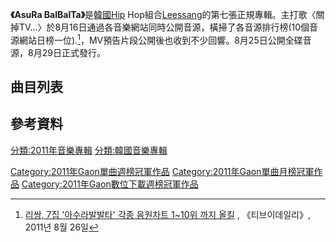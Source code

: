 {{Infobox album 
| Name           = AsuRa BalBalTa
| Type           = 錄音室專輯
| Artist         = [[Leessang|Leessang]]
| Cover          = 
| Caption        = 
| Released       = 2011年8月25日(音源)<br />2011年8月29日(實體)
| Recorded       = 
| Genre          = Hip Hop
| Length         = 46:38
| Language       = [[韓語|韓語]]
| Label          = LOEN Entertainment
| Producer       = 
| Reviews        = 
| Last album     = ''[[HEXAGONAL|HEXAGONAL]]''<br />(2009)
| This album     = '''AsuRa BalBalTa'''<br />(2011)
| Next album     = 
| Misc =  
| Upper caption  = 
}}

'''《AsuRa BalBalTa》'''是[[韓國|韓國]]Hip Hop組合[[Leessang|Leessang]]的第七張正規專輯。主打歌〈關掉TV...〉於8月16日通過各音樂網站同時公開音源，橫掃了各音源排行榜(10個音源網站日榜一位).<ref>[http://tvdaily.mk.co.kr/read.php3?aid=1314250753194975003 리쌍, 7집 '아수라발발타' 각종 음원차트 1~10위 까지 올킬] {{Webarchive|url=https://archive.is/20120719092418/http://tvdaily.mk.co.kr/read.php3?aid=1314250753194975003 |date=2012-07-19 }}, 《티브이데일리》, 2011년 8월 26일</ref>，MV預告片段公開後也收到不少回響。8月25日公開全碟音源，8月29日正式發行。

==曲目列表==
{{tracklist
| collapsed       = 
| headline        = 
| total length      =
| title1          =我這傢伙的答案是你 Prologue
| note1          =
| lyrics1         = 
| music1         = [[吉成俊|吉]]
| length1         = 0:33
| title2          =我這傢伙的答案是你 
| note2          =Feat. {{link-ko|하림|하림 (가수)}}
| lyrics2         = [[Gary_(韓國歌手)|Gary]]
| music2         = [[吉成俊|吉]]
| length2         = 3:57
| title3          = 關掉TV...
| note3          = Feat. [[尹未萊|尹未萊]], [[10cm_(組合)|權正烈]](10cm)
| lyrics3         = [[Gary_(韓國歌手)|Gary]]
| music3         = [[吉成俊|吉]]
| length3         = 3:34
| title4          =Serenade
| note4          = Feat. 개코(Dynamic Duo), {{link-ko|Windy City|윈디 시티 (밴드)}}
| lyrics4         = [[Gary_(韓國歌手)|Gary]]
| music4         = [[吉成俊|吉]], 백여사
| length4         = 4:43
| title5          = 回想
| note5          = Feat. [[白智榮|白智榮]]
| lyrics5         = [[Gary_(韓國歌手)|Gary]]
| music5         = [[吉成俊|吉]], 주병준
| length5         = 4:47
| title6          =나 그대에게 모두 드리리
| note6          = Feat. 鄭仁
| lyrics6         = [[Gary_(韓國歌手)|Gary]]
| music6         = 이장희
| length6         = 4:25
| title7          = 죽기 전까지 날아야 하는 새 (To. Bizzy)
| note7          = Feat. {{link-ko|강산에|강산에}}, {{link-ko|Bizzy|Bizzy}}
| lyrics7         = [[Gary_(韓國歌手)|Gary]], {{link-ko|강산에|강산에}}, {{link-ko|Bizzy|Bizzy}}
| music7         = [[吉成俊|吉]], 강산에, 주병준
| length7         = 4:04
| title8          =AsuRa BalBalTa
| note8          =
| lyrics8         = 
| music8         = DJ Friz
| length8         = 0:57
| title9          = 격산타우
| note9          = Feat. [[Guckkasten|Guckkasten]]
| lyrics9         = [[Gary_(韓國歌手)|Gary]], {{link-ko|하현우|하현우}}
| music9         = [[吉成俊|吉]], [[Guckkasten|Guckkasten]]
| length9         = 3:35
|title10          =江南暴發戶 (강남사짜)
 | note10         = Feat. PoBi
| lyrics10        = [[Gary_(韓國歌手)|Gary]]
| music10        = [[吉成俊|吉]]
| length10        = 4:37
|title11          =Am I?
 | note11         = Feat. Bizzy, {{link-ko|B-Free|B-Free}}
| lyrics11        = [[Gary_(韓國歌手)|Gary]], 비지, {{link-ko|B-Free|B-Free}}
| music11        = [[吉成俊|吉]]
| length11        = 3:42
|title12          = 毒氣 (독기)
 | note12         = Feat. PoBi
| lyrics12        = [[Gary_(韓國歌手)|Gary]]
| music12        = [[Gary_(韓國歌手)|Gary]], Dok2
| length12        = 3:57
|title13          =Grand Finale (Planet Shiver Mix)
 | note13         = Feat. 鄭仁, [[劉在石|MC劉]]
| lyrics13        = [[Gary_(韓國歌手)|Gary]]
| music13        = [[吉成俊|吉]], 박상혁
| length13        = 3:47
}}

==參考資料==
<references/>

{{Gaon單曲週榜冠軍 (2011年)|2011年8月20日－27日，共2週}}
{{Gaon單曲月榜冠軍 (2010年代前期)|2011年8月}}
[[分類:2011年音樂專輯|分類:2011年音樂專輯]]
[[分類:韓國音樂專輯|分類:韓國音樂專輯]]
[[Category:2011年Gaon單曲週榜冠軍作品|Category:2011年Gaon單曲週榜冠軍作品]]
[[Category:2011年Gaon單曲月榜冠軍作品|Category:2011年Gaon單曲月榜冠軍作品]]
[[Category:2011年Gaon數位下載週榜冠軍作品|Category:2011年Gaon數位下載週榜冠軍作品]]